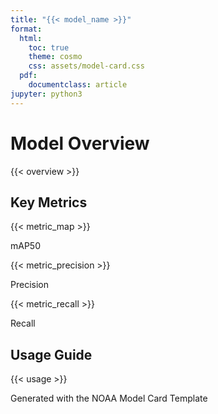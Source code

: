```yaml
---
title: "{{< model_name >}}"
format:
  html:
    toc: true
    theme: cosmo
    css: assets/model-card.css
  pdf:
    documentclass: article
jupyter: python3
---
```


# Model Overview

{{< overview >}}

## Key Metrics

::: {.metrics}
::: {.metric-box}
:::{.metric-value}
{{< metric_map >}}
:::
:::{.metric-label}
mAP50
:::
:::

::: {.metric-box}
:::{.metric-value}
{{< metric_precision >}}
:::
:::{.metric-label}
Precision
:::
:::

::: {.metric-box}
:::{.metric-value}
{{< metric_recall >}}
:::
:::{.metric-label}
Recall
:::
:::
:::

## Usage Guide

{{< usage >}}

<footer>
Generated with the NOAA Model Card Template
</footer>
